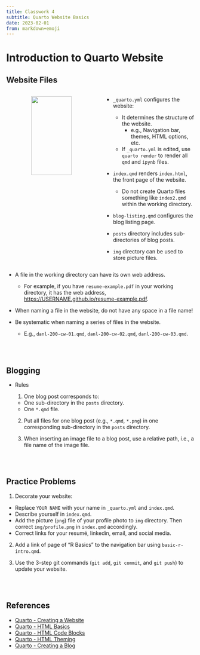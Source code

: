 ```yaml
---
title: Classwork 4
subtitle: Quarto Website Basics
date: 2023-02-01
from: markdown+emoji
---
```




# Introduction to Quarto Website

## Website Files


:::: {.columns}
::: {.column width="50%"}
<p align="center" >
  <img src="https://bcdanl.github.io/lec_figs/website-files-rstudio.png" style="width: 67%;">
</p>
:::


::: {.column width="50%"}

- `_quarto.yml` configures the website:
  - It determines the structure of the website.
    - e.g., Navigation bar, themes, HTML options, etc.
  - If `_quarto.yml` is edited, use `quarto render` to render all `qmd` and `ipynb` files.


- `index.qmd` renders `index.html`, the front page of the website.
  - Do not create Quarto files something like `index2.qmd` within the working directory.
  
- `blog-listing.qmd` configures the blog listing page.

- `posts` directory includes sub-directories of blog posts.

- `img` directory can be used to store picture files.

:::

::::


- A file in the working directory can have its own web address.
  - For example, if you have `resume-example.pdf` in your working directory, it has the web address, [https://USERNAME.github.io/resume-example.pdf](https://USERNAME.github.io/resume-example.pdf).

- When naming a file in the website, do not have any space in a file name!

- Be systematic when naming a series of files in the website.
  - E.g., `danl-200-cw-01.qmd`, `danl-200-cw-02.qmd`, `danl-200-cw-03.qmd`.


<br><br>

## Blogging
- Rules

  1. One blog post corresponds to:
    - One sub-directory in the `posts` directory.
    - One `*.qmd` file.
    
  2. Put all files for one blog post (e.g., `*.qmd`, `*.png`) in one corresponding sub-directory in the `posts` directory.
  
  3. When inserting an image file to a blog post, use a relative path, i.e., a file name of the image file.

<br><br>

## Practice Problems


1. Decorate your website:
  - Replace `YOUR NAME` with your name in `_quarto.yml` and `index.qmd`.
  - Describe yourself in `index.qmd`.
  - Add the picture (`png`) file of your profile photo to `img` directory. Then correct `img/profile.png` in `index.qmd` accordingly.
  - Correct links for your resumé, linkedin, email, and social media.

2. Add a link of page of "R Basics" to the navigation bar using `basic-r-intro.qmd`.

3. Use the 3-step git commands (`git add`, `git commit`, and `git push`) to update your website.



<br><br>

## References
- [Quarto - Creating a Website](https://quarto.org/docs/websites/)
- [Quarto - HTML Basics](https://quarto.org/docs/output-formats/html-basics.html)
- [Quarto - HTML Code Blocks](https://quarto.org/docs/output-formats/html-code.html)
- [Quarto - HTML Theming](https://quarto.org/docs/output-formats/html-themes.html)
- [Quarto - Creating a Blog](https://quarto.org/docs/websites/website-blog.html)
